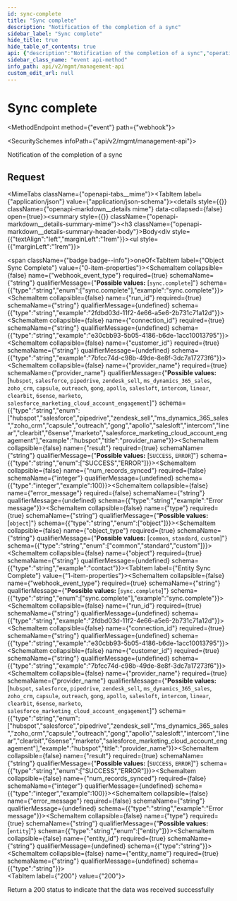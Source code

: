 ```yaml
---
id: sync-complete
title: "Sync complete"
description: "Notification of the completion of a sync"
sidebar_label: "Sync complete"
hide_title: true
hide_table_of_contents: true
api: {"description":"Notification of the completion of a sync","operationId":"syncComplete","x-event-type":"sync.complete","tags":["Webhook Events"],"requestBody":{"content":{"application/json":{"example":{"webhook_event_type":"sync.complete","run_id":"2fdbd03d-11f2-4e66-a5e6-2b731c71a12d","connection_id":"e30cbb93-5b05-4186-b6de-1acc10013795","customer_id":"7bfcc74d-c98b-49de-8e8f-3dc7a17273f6","provider_name":"salesforce","type":"object","object_type":"standard","object":"contact","result":"ERROR","error_message":"Error message"},"schema":{"oneOf":[{"type":"object","title":"Object Sync Complete","properties":{"webhook_event_type":{"type":"string","enum":["sync.complete"],"example":"sync.complete"},"run_id":{"type":"string","example":"2fdbd03d-11f2-4e66-a5e6-2b731c71a12d"},"connection_id":{"type":"string","example":"e30cbb93-5b05-4186-b6de-1acc10013795"},"customer_id":{"type":"string","example":"7bfcc74d-c98b-49de-8e8f-3dc7a17273f6"},"provider_name":{"type":"string","enum":["hubspot","salesforce","pipedrive","zendesk_sell","ms_dynamics_365_sales","zoho_crm","capsule","outreach","gong","apollo","salesloft","intercom","linear","clearbit","6sense","marketo","salesforce_marketing_cloud_account_engagement"],"example":"hubspot","title":"provider_name"},"result":{"type":"string","enum":["SUCCESS","ERROR"]},"num_records_synced":{"type":"integer","example":100},"error_message":{"type":"string","example":"Error message"},"type":{"type":"string","enum":["object"]},"object_type":{"type":"string","enum":["common","standard","custom"]},"object":{"type":"string","example":"contact"}},"required":["webhook_event_type","run_id","connection_id","customer_id","provider_name","result","type","object_type","object"]},{"type":"object","title":"Entity Sync Complete","properties":{"webhook_event_type":{"type":"string","enum":["sync.complete"],"example":"sync.complete"},"run_id":{"type":"string","example":"2fdbd03d-11f2-4e66-a5e6-2b731c71a12d"},"connection_id":{"type":"string","example":"e30cbb93-5b05-4186-b6de-1acc10013795"},"customer_id":{"type":"string","example":"7bfcc74d-c98b-49de-8e8f-3dc7a17273f6"},"provider_name":{"type":"string","enum":["hubspot","salesforce","pipedrive","zendesk_sell","ms_dynamics_365_sales","zoho_crm","capsule","outreach","gong","apollo","salesloft","intercom","linear","clearbit","6sense","marketo","salesforce_marketing_cloud_account_engagement"],"example":"hubspot","title":"provider_name"},"result":{"type":"string","enum":["SUCCESS","ERROR"]},"num_records_synced":{"type":"integer","example":100},"error_message":{"type":"string","example":"Error message"},"type":{"type":"string","enum":["entity"]},"entity_id":{"type":"string"},"entity_name":{"type":"string"}},"required":["webhook_event_type","run_id","connection_id","customer_id","provider_name","result","type","entity_id","entity_name"]}]}}}},"responses":{"200":{"description":"Return a 200 status to indicate that the data was received successfully"}},"extensions":[{"key":"x-event-type","value":"sync.complete"}],"method":"event","path":"webhook","servers":[{"url":"https://api.supaglue.io/mgmt/v2","description":"Supaglue API"}],"securitySchemes":{"x-api-key":{"type":"apiKey","name":"x-api-key","in":"header","description":"API key to allow developers to access the API"}},"jsonRequestBodyExample":{"webhook_event_type":"sync.complete","run_id":"2fdbd03d-11f2-4e66-a5e6-2b731c71a12d","connection_id":"e30cbb93-5b05-4186-b6de-1acc10013795","customer_id":"7bfcc74d-c98b-49de-8e8f-3dc7a17273f6","provider_name":"hubspot","result":"SUCCESS","num_records_synced":100,"error_message":"Error message","type":"object","object_type":"common","object":"contact"},"info":{"version":"0.14.13","title":"Management API","contact":{"name":"Supaglue","email":"docs@supaglue.com","url":"https://supaglue.com"},"description":"#### Introduction\n\nWelcome to the Management API documentation. You can use this API to manage customer integrations and connections.\n\n[![Run in Postman](https://run.pstmn.io/button.svg)](https://www.postman.com/supaglue/workspace/supaglue-public/overview)\n\n#### Base API URL\n\n```\nhttps://api.supaglue.io/mgmt/v2\n```\n"}}
sidebar_class_name: "event api-method"
info_path: api/v2/mgmt/management-api
custom_edit_url: null
---
```



<h1 className={"openapi__heading"}>Sync complete</h1>

<MethodEndpoint method={"event"} path={"webhook"}></MethodEndpoint>

<SecuritySchemes infoPath={"api/v2/mgmt/management-api"}></SecuritySchemes>



Notification of the completion of a sync

## Request

<MimeTabs className={"openapi-tabs__mime"}><TabItem label={"application/json"} value={"application/json-schema"}><details style={{}} className={"openapi-markdown__details mime"} data-collapsed={false} open={true}><summary style={{}} className={"openapi-markdown__details-summary-mime"}><h3 className={"openapi-markdown__details-summary-header-body"}>Body</h3></summary><div style={{"textAlign":"left","marginLeft":"1rem"}}></div><ul style={{"marginLeft":"1rem"}}><div><span className={"badge badge--info"}>oneOf</span><SchemaTabs><TabItem label={"Object Sync Complete"} value={"0-item-properties"}><SchemaItem collapsible={false} name={"webhook_event_type"} required={true} schemaName={"string"} qualifierMessage={"**Possible values:** [`sync.complete`]"} schema={{"type":"string","enum":["sync.complete"],"example":"sync.complete"}}></SchemaItem><SchemaItem collapsible={false} name={"run_id"} required={true} schemaName={"string"} qualifierMessage={undefined} schema={{"type":"string","example":"2fdbd03d-11f2-4e66-a5e6-2b731c71a12d"}}></SchemaItem><SchemaItem collapsible={false} name={"connection_id"} required={true} schemaName={"string"} qualifierMessage={undefined} schema={{"type":"string","example":"e30cbb93-5b05-4186-b6de-1acc10013795"}}></SchemaItem><SchemaItem collapsible={false} name={"customer_id"} required={true} schemaName={"string"} qualifierMessage={undefined} schema={{"type":"string","example":"7bfcc74d-c98b-49de-8e8f-3dc7a17273f6"}}></SchemaItem><SchemaItem collapsible={false} name={"provider_name"} required={true} schemaName={"provider_name"} qualifierMessage={"**Possible values:** [`hubspot`, `salesforce`, `pipedrive`, `zendesk_sell`, `ms_dynamics_365_sales`, `zoho_crm`, `capsule`, `outreach`, `gong`, `apollo`, `salesloft`, `intercom`, `linear`, `clearbit`, `6sense`, `marketo`, `salesforce_marketing_cloud_account_engagement`]"} schema={{"type":"string","enum":["hubspot","salesforce","pipedrive","zendesk_sell","ms_dynamics_365_sales","zoho_crm","capsule","outreach","gong","apollo","salesloft","intercom","linear","clearbit","6sense","marketo","salesforce_marketing_cloud_account_engagement"],"example":"hubspot","title":"provider_name"}}></SchemaItem><SchemaItem collapsible={false} name={"result"} required={true} schemaName={"string"} qualifierMessage={"**Possible values:** [`SUCCESS`, `ERROR`]"} schema={{"type":"string","enum":["SUCCESS","ERROR"]}}></SchemaItem><SchemaItem collapsible={false} name={"num_records_synced"} required={false} schemaName={"integer"} qualifierMessage={undefined} schema={{"type":"integer","example":100}}></SchemaItem><SchemaItem collapsible={false} name={"error_message"} required={false} schemaName={"string"} qualifierMessage={undefined} schema={{"type":"string","example":"Error message"}}></SchemaItem><SchemaItem collapsible={false} name={"type"} required={true} schemaName={"string"} qualifierMessage={"**Possible values:** [`object`]"} schema={{"type":"string","enum":["object"]}}></SchemaItem><SchemaItem collapsible={false} name={"object_type"} required={true} schemaName={"string"} qualifierMessage={"**Possible values:** [`common`, `standard`, `custom`]"} schema={{"type":"string","enum":["common","standard","custom"]}}></SchemaItem><SchemaItem collapsible={false} name={"object"} required={true} schemaName={"string"} qualifierMessage={undefined} schema={{"type":"string","example":"contact"}}></SchemaItem></TabItem><TabItem label={"Entity Sync Complete"} value={"1-item-properties"}><SchemaItem collapsible={false} name={"webhook_event_type"} required={true} schemaName={"string"} qualifierMessage={"**Possible values:** [`sync.complete`]"} schema={{"type":"string","enum":["sync.complete"],"example":"sync.complete"}}></SchemaItem><SchemaItem collapsible={false} name={"run_id"} required={true} schemaName={"string"} qualifierMessage={undefined} schema={{"type":"string","example":"2fdbd03d-11f2-4e66-a5e6-2b731c71a12d"}}></SchemaItem><SchemaItem collapsible={false} name={"connection_id"} required={true} schemaName={"string"} qualifierMessage={undefined} schema={{"type":"string","example":"e30cbb93-5b05-4186-b6de-1acc10013795"}}></SchemaItem><SchemaItem collapsible={false} name={"customer_id"} required={true} schemaName={"string"} qualifierMessage={undefined} schema={{"type":"string","example":"7bfcc74d-c98b-49de-8e8f-3dc7a17273f6"}}></SchemaItem><SchemaItem collapsible={false} name={"provider_name"} required={true} schemaName={"provider_name"} qualifierMessage={"**Possible values:** [`hubspot`, `salesforce`, `pipedrive`, `zendesk_sell`, `ms_dynamics_365_sales`, `zoho_crm`, `capsule`, `outreach`, `gong`, `apollo`, `salesloft`, `intercom`, `linear`, `clearbit`, `6sense`, `marketo`, `salesforce_marketing_cloud_account_engagement`]"} schema={{"type":"string","enum":["hubspot","salesforce","pipedrive","zendesk_sell","ms_dynamics_365_sales","zoho_crm","capsule","outreach","gong","apollo","salesloft","intercom","linear","clearbit","6sense","marketo","salesforce_marketing_cloud_account_engagement"],"example":"hubspot","title":"provider_name"}}></SchemaItem><SchemaItem collapsible={false} name={"result"} required={true} schemaName={"string"} qualifierMessage={"**Possible values:** [`SUCCESS`, `ERROR`]"} schema={{"type":"string","enum":["SUCCESS","ERROR"]}}></SchemaItem><SchemaItem collapsible={false} name={"num_records_synced"} required={false} schemaName={"integer"} qualifierMessage={undefined} schema={{"type":"integer","example":100}}></SchemaItem><SchemaItem collapsible={false} name={"error_message"} required={false} schemaName={"string"} qualifierMessage={undefined} schema={{"type":"string","example":"Error message"}}></SchemaItem><SchemaItem collapsible={false} name={"type"} required={true} schemaName={"string"} qualifierMessage={"**Possible values:** [`entity`]"} schema={{"type":"string","enum":["entity"]}}></SchemaItem><SchemaItem collapsible={false} name={"entity_id"} required={true} schemaName={"string"} qualifierMessage={undefined} schema={{"type":"string"}}></SchemaItem><SchemaItem collapsible={false} name={"entity_name"} required={true} schemaName={"string"} qualifierMessage={undefined} schema={{"type":"string"}}></SchemaItem></TabItem></SchemaTabs></div></ul></details></TabItem></MimeTabs><div><div><ApiTabs><TabItem label={"200"} value={"200"}><div>

Return a 200 status to indicate that the data was received successfully

</div><div></div></TabItem></ApiTabs></div></div>
      